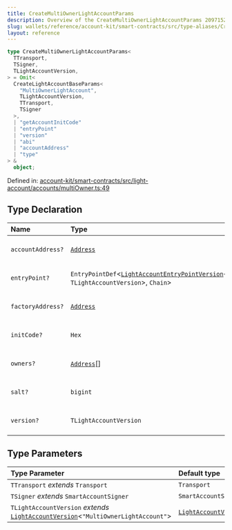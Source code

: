 ```yaml
---
title: CreateMultiOwnerLightAccountParams
description: Overview of the CreateMultiOwnerLightAccountParams 2097152
slug: wallets/reference/account-kit/smart-contracts/src/type-aliases/CreateMultiOwnerLightAccountParams
layout: reference
---
```


```ts
type CreateMultiOwnerLightAccountParams<
  TTransport,
  TSigner,
  TLightAccountVersion,
> = Omit<
  CreateLightAccountBaseParams<
    "MultiOwnerLightAccount",
    TLightAccountVersion,
    TTransport,
    TSigner
  >,
  | "getAccountInitCode"
  | "entryPoint"
  | "version"
  | "abi"
  | "accountAddress"
  | "type"
> &
  object;
```

Defined in: [account-kit/smart-contracts/src/light-account/accounts/multiOwner.ts:49](https://github.com/alchemyplatform/aa-sdk/blob/923a52171f7246172caf350853843e6680197da9/account-kit/smart-contracts/src/light-account/accounts/multiOwner.ts#L49)

## Type Declaration

| Name              | Type                                                                                                                                                 | Defined in                                                                                                                                                                                                                                  |
| :---------------- | :--------------------------------------------------------------------------------------------------------------------------------------------------- | :------------------------------------------------------------------------------------------------------------------------------------------------------------------------------------------------------------------------------------------ |
| `accountAddress?` | [`Address`](../../../../aa-sdk/core/src/type-aliases/Address.mdx)                                                                                    | [account-kit/smart-contracts/src/light-account/accounts/multiOwner.ts:70](https://github.com/alchemyplatform/aa-sdk/blob/923a52171f7246172caf350853843e6680197da9/account-kit/smart-contracts/src/light-account/accounts/multiOwner.ts#L70) |
| `entryPoint?`     | `EntryPointDef`\<[`LightAccountEntryPointVersion`](LightAccountEntryPointVersion.mdx)\<`"MultiOwnerLightAccount"`, `TLightAccountVersion`>, `Chain`> | [account-kit/smart-contracts/src/light-account/accounts/multiOwner.ts:73](https://github.com/alchemyplatform/aa-sdk/blob/923a52171f7246172caf350853843e6680197da9/account-kit/smart-contracts/src/light-account/accounts/multiOwner.ts#L73) |
| `factoryAddress?` | [`Address`](../../../../aa-sdk/core/src/type-aliases/Address.mdx)                                                                                    | [account-kit/smart-contracts/src/light-account/accounts/multiOwner.ts:71](https://github.com/alchemyplatform/aa-sdk/blob/923a52171f7246172caf350853843e6680197da9/account-kit/smart-contracts/src/light-account/accounts/multiOwner.ts#L71) |
| `initCode?`       | `Hex`                                                                                                                                                | [account-kit/smart-contracts/src/light-account/accounts/multiOwner.ts:69](https://github.com/alchemyplatform/aa-sdk/blob/923a52171f7246172caf350853843e6680197da9/account-kit/smart-contracts/src/light-account/accounts/multiOwner.ts#L69) |
| `owners?`         | [`Address`](../../../../aa-sdk/core/src/type-aliases/Address.mdx)\[]                                                                                 | [account-kit/smart-contracts/src/light-account/accounts/multiOwner.ts:80](https://github.com/alchemyplatform/aa-sdk/blob/923a52171f7246172caf350853843e6680197da9/account-kit/smart-contracts/src/light-account/accounts/multiOwner.ts#L80) |
| `salt?`           | `bigint`                                                                                                                                             | [account-kit/smart-contracts/src/light-account/accounts/multiOwner.ts:68](https://github.com/alchemyplatform/aa-sdk/blob/923a52171f7246172caf350853843e6680197da9/account-kit/smart-contracts/src/light-account/accounts/multiOwner.ts#L68) |
| `version?`        | `TLightAccountVersion`                                                                                                                               | [account-kit/smart-contracts/src/light-account/accounts/multiOwner.ts:72](https://github.com/alchemyplatform/aa-sdk/blob/923a52171f7246172caf350853843e6680197da9/account-kit/smart-contracts/src/light-account/accounts/multiOwner.ts#L72) |

## Type Parameters

| Type Parameter                                                                                                 | Default type                                                                  |
| :------------------------------------------------------------------------------------------------------------- | :---------------------------------------------------------------------------- |
| `TTransport` _extends_ `Transport`                                                                             | `Transport`                                                                   |
| `TSigner` _extends_ `SmartAccountSigner`                                                                       | `SmartAccountSigner`                                                          |
| `TLightAccountVersion` _extends_ [`LightAccountVersion`](LightAccountVersion.mdx)\<`"MultiOwnerLightAccount"`> | [`LightAccountVersion`](LightAccountVersion.mdx)\<`"MultiOwnerLightAccount"`> |
